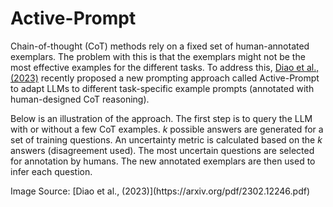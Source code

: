 # Active-Prompt


Chain-of-thought (CoT) methods rely on a fixed set of human-annotated exemplars. The problem with this is that the exemplars might not be the most effective examples for the different tasks. To address this, [Diao et al., (2023)](https://arxiv.org/pdf/2302.12246.pdf) recently proposed a new prompting approach called Active-Prompt to adapt LLMs to different task-specific example prompts (annotated with human-designed CoT reasoning).

Below is an illustration of the approach. The first step is to query the LLM with or without a few CoT examples. _k_ possible answers are generated for a set of training questions. An uncertainty metric is calculated based on the _k_ answers (disagreement used). The most uncertain questions are selected for annotation by humans. The new annotated exemplars are then used to infer each question. 

<Screenshot src={ACTIVE} alt="ACTIVE" />
Image Source: [Diao et al., (2023)](https://arxiv.org/pdf/2302.12246.pdf)

